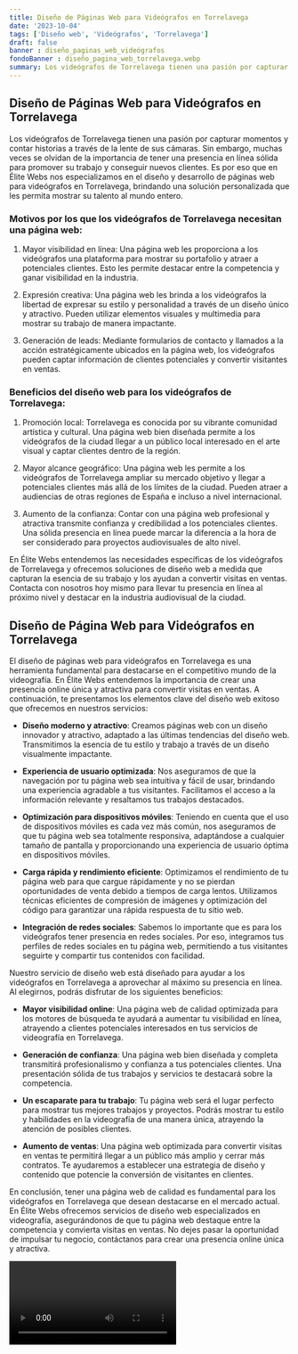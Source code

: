 ```yaml
---
title: Diseño de Páginas Web para Videógrafos en Torrelavega
date: '2023-10-04'
tags: ['Diseño web', 'Videógrafos', 'Torrelavega']
draft: false
banner : diseño_paginas_web_videógrafos
fondoBanner : diseño_pagina_web_torrelavega.webp
summary: Los videógrafos de Torrelavega tienen una pasión por capturar momentos y contar historias a través de la lente de sus cámaras. Sin embargo, muchas veces se olvidan de la importancia de tener una presencia en línea sólida para promover su trabajo y conseguir nuevos clientes. Es por eso que en Élite Webs nos especializamos en el diseño y desarrollo de páginas web para videógrafos en Torrelavega, brindando una solución personalizada que les permita mostrar su talento al mundo entero.
---
```


## Diseño de Páginas Web para Videógrafos en Torrelavega

Los videógrafos de Torrelavega tienen una pasión por capturar momentos y contar historias a través de la lente de sus cámaras. Sin embargo, muchas veces se olvidan de la importancia de tener una presencia en línea sólida para promover su trabajo y conseguir nuevos clientes. Es por eso que en Élite Webs nos especializamos en el diseño y desarrollo de páginas web para videógrafos en Torrelavega, brindando una solución personalizada que les permita mostrar su talento al mundo entero.

### Motivos por los que los videógrafos de Torrelavega necesitan una página web:

1. Mayor visibilidad en línea: Una página web les proporciona a los videógrafos una plataforma para mostrar su portafolio y atraer a potenciales clientes. Esto les permite destacar entre la competencia y ganar visibilidad en la industria.

2. Expresión creativa: Una página web les brinda a los videógrafos la libertad de expresar su estilo y personalidad a través de un diseño único y atractivo. Pueden utilizar elementos visuales y multimedia para mostrar su trabajo de manera impactante.

3. Generación de leads: Mediante formularios de contacto y llamados a la acción estratégicamente ubicados en la página web, los videógrafos pueden captar información de clientes potenciales y convertir visitantes en ventas.

### Beneficios del diseño web para los videógrafos de Torrelavega:

1. Promoción local: Torrelavega es conocida por su vibrante comunidad artística y cultural. Una página web bien diseñada permite a los videógrafos de la ciudad llegar a un público local interesado en el arte visual y captar clientes dentro de la región.

2. Mayor alcance geográfico: Una página web les permite a los videógrafos de Torrelavega ampliar su mercado objetivo y llegar a potenciales clientes más allá de los límites de la ciudad. Pueden atraer a audiencias de otras regiones de España e incluso a nivel internacional.

3. Aumento de la confianza: Contar con una página web profesional y atractiva transmite confianza y credibilidad a los potenciales clientes. Una sólida presencia en línea puede marcar la diferencia a la hora de ser considerado para proyectos audiovisuales de alto nivel.

En Élite Webs entendemos las necesidades específicas de los videógrafos de Torrelavega y ofrecemos soluciones de diseño web a medida que capturan la esencia de su trabajo y los ayudan a convertir visitas en ventas. Contacta con nosotros hoy mismo para llevar tu presencia en línea al próximo nivel y destacar en la industria audiovisual de la ciudad.

<GifSeo />

<Cta />

## Diseño de Página Web para Videógrafos en Torrelavega

El diseño de páginas web para videógrafos en Torrelavega es una herramienta fundamental para destacarse en el competitivo mundo de la videografía. En Élite Webs entendemos la importancia de crear una presencia online única y atractiva para convertir visitas en ventas. A continuación, te presentamos los elementos clave del diseño web exitoso que ofrecemos en nuestros servicios:

- **Diseño moderno y atractivo**: Creamos páginas web con un diseño innovador y atractivo, adaptado a las últimas tendencias del diseño web. Transmitimos la esencia de tu estilo y trabajo a través de un diseño visualmente impactante.

- **Experiencia de usuario optimizada**: Nos aseguramos de que la navegación por tu página web sea intuitiva y fácil de usar, brindando una experiencia agradable a tus visitantes. Facilitamos el acceso a la información relevante y resaltamos tus trabajos destacados.

- **Optimización para dispositivos móviles**: Teniendo en cuenta que el uso de dispositivos móviles es cada vez más común, nos aseguramos de que tu página web sea totalmente responsiva, adaptándose a cualquier tamaño de pantalla y proporcionando una experiencia de usuario óptima en dispositivos móviles.

- **Carga rápida y rendimiento eficiente**: Optimizamos el rendimiento de tu página web para que cargue rápidamente y no se pierdan oportunidades de venta debido a tiempos de carga lentos. Utilizamos técnicas eficientes de compresión de imágenes y optimización del código para garantizar una rápida respuesta de tu sitio web.

- **Integración de redes sociales**: Sabemos lo importante que es para los videógrafos tener presencia en redes sociales. Por eso, integramos tus perfiles de redes sociales en tu página web, permitiendo a tus visitantes seguirte y compartir tus contenidos con facilidad.

Nuestro servicio de diseño web está diseñado para ayudar a los videógrafos en Torrelavega a aprovechar al máximo su presencia en línea. Al elegirnos, podrás disfrutar de los siguientes beneficios:

- **Mayor visibilidad online**: Una página web de calidad optimizada para los motores de búsqueda te ayudará a aumentar tu visibilidad en línea, atrayendo a clientes potenciales interesados en tus servicios de videografía en Torrelavega.

- **Generación de confianza**: Una página web bien diseñada y completa transmitirá profesionalismo y confianza a tus potenciales clientes. Una presentación sólida de tus trabajos y servicios te destacará sobre la competencia.

- **Un escaparate para tu trabajo**: Tu página web será el lugar perfecto para mostrar tus mejores trabajos y proyectos. Podrás mostrar tu estilo y habilidades en la videografía de una manera única, atrayendo la atención de posibles clientes.

- **Aumento de ventas**: Una página web optimizada para convertir visitas en ventas te permitirá llegar a un público más amplio y cerrar más contratos. Te ayudaremos a establecer una estrategia de diseño y contenido que potencie la conversión de visitantes en clientes.

En conclusión, tener una página web de calidad es fundamental para los videógrafos en Torrelavega que desean destacarse en el mercado actual. En Élite Webs ofrecemos servicios de diseño web especializados en videografía, asegurándonos de que tu página web destaque entre la competencia y convierta visitas en ventas. No dejes pasar la oportunidad de impulsar tu negocio, contáctanos para crear una presencia online única y atractiva.

<Video />

<CtaBot job='Videógrafos' city='Torrelavega'/>

<Gmaps query='Torrelavega+españa+maps' />